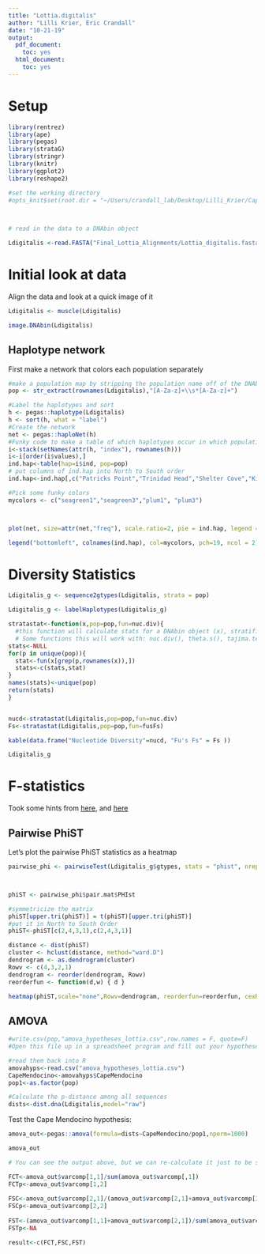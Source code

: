 ```yaml
---
title: "Lottia.digitalis"
author: "Lilli Krier, Eric Crandall"
date: "10-21-19"
output:
  pdf_document:
    toc: yes
  html_document:
    toc: yes
---
```


# Setup

```r
library(rentrez)
library(ape)
library(pegas)
library(strataG)
library(stringr)
library(knitr)
library(ggplot2)
library(reshape2)

#set the working directory
#opts_knit$set(root.dir = "~/Users/crandall_lab/Desktop/Lilli_Krier/CapeMendocino")
  


# read in the data to a DNAbin object

Ldigitalis <-read.FASTA("Final_Lottia_Alignments/Lottia_digitalis.fasta")
```

# Initial look at data

Align the data and look at a quick image of it

```r
Ldigitalis <- muscle(Ldigitalis)

image.DNAbin(Ldigitalis)

```

## Haplotype network

First make a network that colors each population separately

```r
#make a population map by stripping the population name off of the DNAbin labels
pop <- str_extract(rownames(Ldigitalis),"[A-Za-z]+\\s*[A-Za-z]+")

#Label the haplotypes and sort
h <- pegas::haplotype(Ldigitalis)
h <- sort(h, what = "label")
#Create the network
net <- pegas::haploNet(h)
#Funky code to make a table of which haplotypes occur in which populations
i<-stack(setNames(attr(h, "index"), rownames(h)))
i<-i[order(i$values),]
ind.hap<-table(hap=i$ind, pop=pop)
# put columns of ind.hap into North to South order
ind.hap<-ind.hap[,c("Patricks Point","Trinidad Head","Shelter Cove","Kibesillah")]

#Pick some funky colors
mycolors <- c("seagreen1","seagreen3","plum1", "plum3")



plot(net, size=attr(net,"freq"), scale.ratio=2, pie = ind.hap, legend = F, labels = F, threshold = 0, show.mutation = 2, fast = T, bg = mycolors)

legend("bottomleft", colnames(ind.hap), col=mycolors, pch=19, ncol = 2)


```

# Diversity Statistics

```r
Ldigitalis_g <- sequence2gtypes(Ldigitalis, strata = pop)

Ldigitalis_g <- labelHaplotypes(Ldigitalis_g)

stratastat<-function(x,pop=pop,fun=nuc.div){
  #this function will calculate stats for a DNAbin object (x), stratified across populations given in pop. 
  # Some functions this will work with: nuc.div(), theta.s(), tajima.test() from pegas, FusFs(), exptdHet() from strataG,
stats<-NULL
for(p in unique(pop)){
  stat<-fun(x[grep(p,rownames(x)),])
  stats<-c(stats,stat)
}
names(stats)<-unique(pop)
return(stats)
}


nucd<-stratastat(Ldigitalis,pop=pop,fun=nuc.div)
Fs<-stratastat(Ldigitalis,pop=pop,fun=fusFs)

kable(data.frame("Nucleotide Diversity"=nucd, "Fu's Fs" = Fs ))

Ldigitalis_g

```



# F-statistics

Took some hints from [here](http://www.sthda.com/english/wiki/ggplot2-quick-correlation-matrix-heatmap-r-software-and-data-visualization), and [here](https://stackoverflow.com/questions/5320814/order-of-rows-in-heatmap)

## Pairwise PhiST

Let's plot the pairwise PhiST statistics as a heatmap

```r

pairwise_phi <- pairwiseTest(Ldigitalis_g$gtypes, stats = "phist", nrep = 10000, model = "raw")



phiST <- pairwise_phi$pair.mat$PHIst

#symmetricize the matrix
phiST[upper.tri(phiST)] = t(phiST)[upper.tri(phiST)]
#put it in North to South Order
phiST<-phiST[c(2,4,3,1),c(2,4,3,1)]

distance <- dist(phiST)
cluster <- hclust(distance, method="ward.D")
dendrogram <- as.dendrogram(cluster)
Rowv <- c(4,3,2,1)
dendrogram <- reorder(dendrogram, Rowv)
reorderfun <- function(d,w) { d }

heatmap(phiST,scale="none",Rowv=dendrogram, reorderfun=reorderfun, cexRow = 1, cexCol=0.8, legend = "col")

```

## AMOVA

```r
#write.csv(pop,"amova_hypotheses_lottia.csv",row.names = F, quote=F)
#Open this file up in a spreadsheet program and fill out your hypotheses for higher level hierarchies, with the name of your hypothesis in the header, and pop as the name of the population column

#read them back into R
amovahyps<-read.csv("amova_hypotheses_lottia.csv")
CapeMendocino<-amovahyps$CapeMendocino
pop1<-as.factor(pop)

#Calculate the p-distance among all sequences
dists<-dist.dna(Ldigitalis,model="raw")
```

Test the Cape Mendocino hypothesis:

```r
amova_out<-pegas::amova(formula=dists~CapeMendocino/pop1,nperm=1000)

amova_out

# You can see the output above, but we can re-calculate it just to be sure.

FCT<-amova_out$varcomp[1,1]/sum(amova_out$varcomp[,1])
FCTp<-amova_out$varcomp[1,2]
     
FSC<-amova_out$varcomp[2,1]/(amova_out$varcomp[2,1]+amova_out$varcomp[3,1])
FSCp<-amova_out$varcomp[2,2]
      
FST<-(amova_out$varcomp[1,1]+amova_out$varcomp[2,1])/sum(amova_out$varcomp[,1])
FSTp<-NA

result<-c(FCT,FSC,FST)
```

